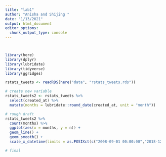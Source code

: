 ```yaml
---
title: "lab1"
author: "Anisha and Shijing "
date: "1/13/2021"
output: html_document
editor_options: 
  chunk_output_type: console
---
```


``` r
```

```r
```

```r
library(here)
library(dplyr)
library(lubridate)
library(tidyverse)
library(ggridges)

rstats_tweets <- readRDS(here("data", "rstats_tweets.rds"))
```

```r
# create new variable
rstats_tweets2 <- rstats_tweets %>%
  select(created_at) %>%
  mutate(months = lubridate::round_date(created_at, unit = "month")) 

# rough draft
rstats_tweets2 %>%
  count(months) %>%
  ggplot(aes(x = months, y = n)) +
  geom_line() +
  geom_smooth() +
  scale_x_datetime(limits = as.POSIXct(c("2008-09-01 00:00:00","2018-12-12 00:00:00")))

# final

  
```




